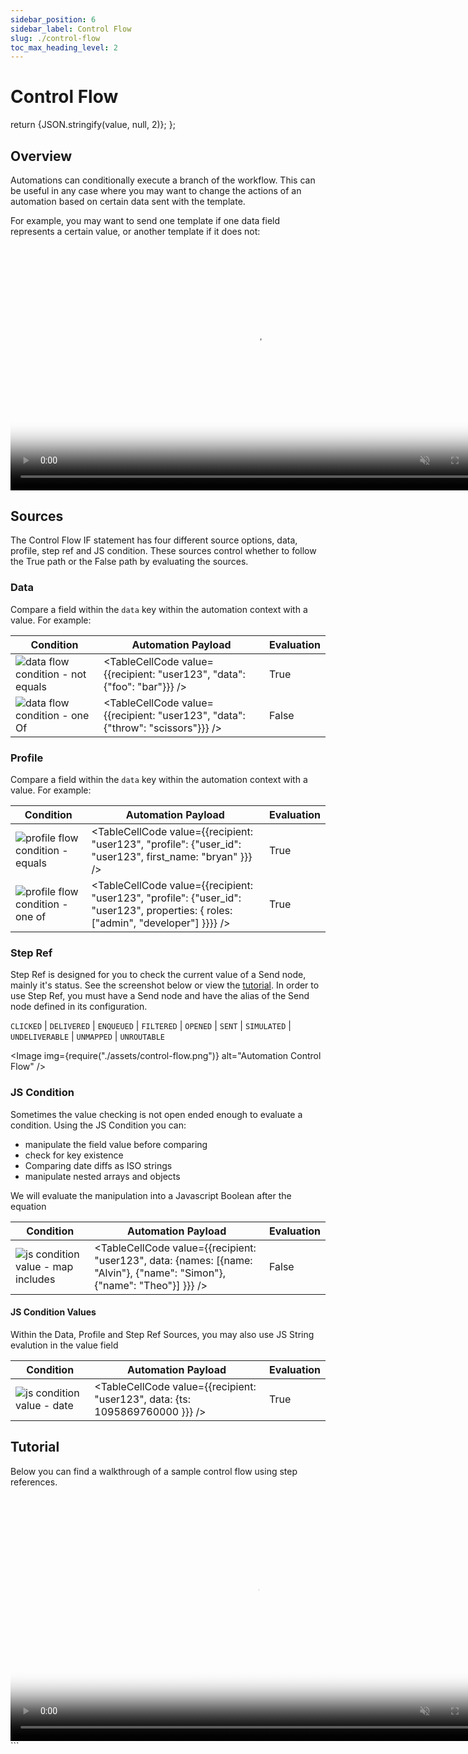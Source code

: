 ```yaml
---
sidebar_position: 6
sidebar_label: Control Flow
slug: ./control-flow
toc_max_heading_level: 2
---
```


# Control Flow


  return <CodeBlock language="json">{JSON.stringify(value, null, 2)}</CodeBlock>;
};

## Overview

Automations can conditionally execute a branch of the workflow. This can be useful in any case where you may want to change the actions of an automation based on certain data sent with the template.

For example, you may want to send one template if one data field represents a certain value, or another template if it does not:

<video width="783" loop autoPlay muted controls poster={videoThumbnail}>
  <source src={ifNodeURL} />
</video>

## Sources

The Control Flow IF statement has four different source options, data, profile, step ref and JS condition. These sources control whether to follow the True path or the False path by evaluating the sources.

### Data

Compare a field within the `data` key within the automation context with a value. For example:

| Condition                                                       | Automation Payload                                                              | Evaluation |
| --------------------------------------------------------------- | ------------------------------------------------------------------------------- | ---------- |
| ![data flow condition - not equals](data-flow-condition.png)    | <TableCellCode value={{recipient: "user123", "data": {"foo": "bar"}}} />        | True       |
| ![data flow condition - one Of](data-flow-condition-one-of.png) | <TableCellCode value={{recipient: "user123", "data": {"throw": "scissors"}}} /> | False      |

### Profile

Compare a field within the `data` key within the automation context with a value. For example:

| Condition                                                               | Automation Payload                                                                                                                 | Evaluation |
| ----------------------------------------------------------------------- | ---------------------------------------------------------------------------------------------------------------------------------- | ---------- |
| ![profile flow condition - equals](profile-flow-condition-equals.png)   | <TableCellCode value={{recipient: "user123", "profile": {"user_id": "user123", first_name: "bryan" }}} />                          | True       |
| ![profile flow condition - one of](profile-flow-condition-contains.png) | <TableCellCode value={{recipient: "user123", "profile": {"user_id": "user123", properties: { roles: ["admin", "developer"] }}}} /> | True       |

### Step Ref

Step Ref is designed for you to check the current value of a Send node, mainly it's status. See the screenshot below or view the [tutorial](#tutorial). In order to use Step Ref, you must have a Send node and have the alias of the Send node defined in its configuration.

`CLICKED` | `DELIVERED` | `ENQUEUED` | `FILTERED` | `OPENED` | `SENT` | `SIMULATED` | `UNDELIVERABLE` | `UNMAPPED` | `UNROUTABLE`

<Image img={require("./assets/control-flow.png")} alt="Automation Control Flow" />

### JS Condition

Sometimes the value checking is not open ended enough to evaluate a condition. Using the JS Condition you can:

- manipulate the field value before comparing
- check for key existence
- Comparing date diffs as ISO strings
- manipulate nested arrays and objects

We will evaluate the manipulation into a Javascript Boolean after the equation

| Condition                                                                | Automation Payload                                                                                                       | Evaluation |
| ------------------------------------------------------------------------ | ------------------------------------------------------------------------------------------------------------------------ | ---------- |
| ![js condition value - map includes](js-condition-value-map-include.png) | <TableCellCode value={{recipient: "user123", data: {names: [{name: "Alvin"}, {"name": "Simon"}, {"name": "Theo"}] }}} /> | False      |

#### JS Condition Values

Within the Data, Profile and Step Ref Sources, you may also use JS String evalution in the value field

| Condition                                                 | Automation Payload                                                           | Evaluation |
| --------------------------------------------------------- | ---------------------------------------------------------------------------- | ---------- |
| ![js condition value - date](js-condition-value-date.png) | <TableCellCode value={{recipient: "user123", data: {ts: 1095869760000 }}} /> | True       |

## Tutorial

Below you can find a walkthrough of a sample control flow using step references.

<video width="783" loop autoPlay muted controls poster={controlFlowThumb}>
  <source src={controlFlow} />
</video>
```
